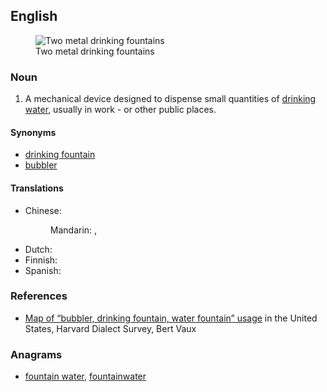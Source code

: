 ==English==
[[Image:Water fountains - two stainless steel.jpg|thumb|Two metal drinking fountains]]

===Noun===
{{en-noun}}

# A mechanical device designed to dispense small quantities of [[drinking water]], usually in work - or other public places.

====Synonyms====
* [[drinking fountain]]
* [[bubbler]] {{qualifier|dialectal}}

====Translations====
{{trans-top|device designed to dispense drinking water}}
* Chinese:
*: Mandarin: {{t|zh|飲水機|sc=Hani}}, {{t|zh|饮水机|tr=yǐnshuǐjī|sc=Hani}}
{{trans-mid}}
* Dutch: {{t|nl|drinkfontein}}
* Finnish: {{t|fi|juoma-allas}}
* Spanish: {{t|es|fuente de agua|f}}
{{trans-bottom}}

===References===
* [http://csumc.wisc.edu/wep/map.htm Map of “bubbler, drinking fountain, water fountain” usage] in the United States, Harvard Dialect Survey, Bert Vaux

===Anagrams===
* [[fountain water#English|fountain water]], [[fountainwater#English|fountainwater]]